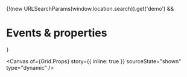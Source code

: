 
<Meta of={Grid} name="Events & properties" />

{!(new URLSearchParams(window.location.search)).get('demo') && <h1>Events & properties</h1>}

<Canvas
  of={Grid.Props}
  story={{ inline: true }}
  sourceState="shown"
  type="dynamic"
/>

<Controls of={Grid.Props} sort="requiredFirst" />
